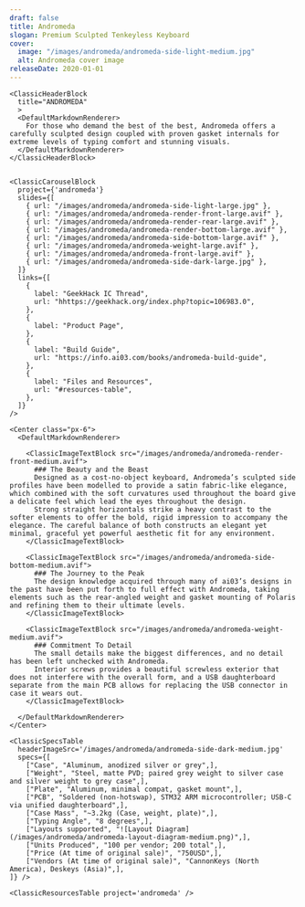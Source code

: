 ```yaml
---
draft: false
title: Andromeda
slogan: Premium Sculpted Tenkeyless Keyboard
cover:
  image: "/images/andromeda/andromeda-side-light-medium.jpg"
  alt: Andromeda cover image
releaseDate: 2020-01-01
---
```


<DefaultLayout title={frontmatter.title}>

  <ClassicBlurredHeader src={frontmatter.cover.image} />

  <div class="container mx-auto">

    <ClassicHeaderBlock 
      title="ANDROMEDA"
      >
      <DefaultMarkdownRenderer>
        For those who demand the best of the best, Andromeda offers a carefully sculpted design coupled with proven gasket internals for extreme levels of typing comfort and stunning visuals.
      </DefaultMarkdownRenderer>
    </ClassicHeaderBlock>


    <ClassicCarouselBlock 
      project={'andromeda'} 
      slides={[
        { url: "/images/andromeda/andromeda-side-light-large.jpg" },
        { url: "/images/andromeda/andromeda-render-front-large.avif" },
        { url: "/images/andromeda/andromeda-render-rear-large.avif" },
        { url: "/images/andromeda/andromeda-render-bottom-large.avif" },
        { url: "/images/andromeda/andromeda-side-bottom-large.avif" },
        { url: "/images/andromeda/andromeda-weight-large.avif" },
        { url: "/images/andromeda/andromeda-front-large.avif" },
        { url: "/images/andromeda/andromeda-side-dark-large.jpg" },
      ]} 
      links={[
        {
          label: "GeekHack IC Thread",
          url: "hhttps://geekhack.org/index.php?topic=106983.0",
        },
        {
          label: "Product Page",
        },
        {
          label: "Build Guide",
          url: "https://info.ai03.com/books/andromeda-build-guide",
        },
        {
          label: "Files and Resources",
          url: "#resources-table",
        },
      ]}
    />

    <Center class="px-6">
      <DefaultMarkdownRenderer>

        <ClassicImageTextBlock src="/images/andromeda/andromeda-render-front-medium.avif">
          ### The Beauty and the Beast
          Designed as a cost-no-object keyboard, Andromeda’s sculpted side profiles have been modelled to provide a satin fabric-like elegance, which combined with the soft curvatures used throughout the board give a delicate feel which lead the eyes throughout the design.  
          Strong straight horizontals strike a heavy contrast to the softer elements to offer the bold, rigid impression to accompany the elegance. The careful balance of both constructs an elegant yet minimal, graceful yet powerful aesthetic fit for any environment.
        </ClassicImageTextBlock>

        <ClassicImageTextBlock src="/images/andromeda/andromeda-side-bottom-medium.avif">
          ### The Journey to the Peak
          The design knowledge acquired through many of ai03’s designs in the past have been put forth to full effect with Andromeda, taking elements such as the rear-angled weight and gasket mounting of Polaris and refining them to their ultimate levels.
        </ClassicImageTextBlock> 

        <ClassicImageTextBlock src="/images/andromeda/andromeda-weight-medium.avif">
          ### Commitment To Detail
          The small details make the biggest differences, and no detail has been left unchecked with Andromeda.
          Interior screws provides a beautiful screwless exterior that does not interfere with the overall form, and a USB daughterboard separate from the main PCB allows for replacing the USB connector in case it wears out.
        </ClassicImageTextBlock> 

      </DefaultMarkdownRenderer>
    </Center>

    <ClassicSpecsTable 
      headerImageSrc='/images/andromeda/andromeda-side-dark-medium.jpg' 
      specs={[
        ["Case", "Aluminum, anodized silver or grey",],
        ["Weight", "Steel, matte PVD; paired grey weight to silver case and silver weight to grey case",],
        ["Plate", "Aluminum, minimal compat, gasket mount",],
        ["PCB", "Soldered (non-hotswap), STM32 ARM microcontroller; USB-C via unified daughterboard",],
        ["Case Mass", "~3.2kg (Case, weight, plate)",],
        ["Typing Angle", "8 degrees",],
        ["Layouts supported", "![Layout Diagram](/images/andromeda/andromeda-layout-diagram-medium.png)",],
        ["Units Produced", "100 per vendor; 200 total",],
        ["Price (At time of original sale)", "750USD",],
        ["Vendors (At time of original sale)", "CannonKeys (North America), Deskeys (Asia)",],
    ]} />

    <ClassicResourcesTable project='andromeda' />

  </div>

</DefaultLayout>